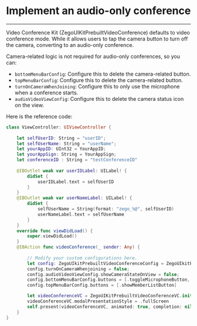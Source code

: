 # Implement an audio-only conference

- - -

Video Conference Kit (ZegoUIKitPrebuiltVideoConference) defaults to video conference mode. While it allows users to tap the camera button to turn off the camera, converting to an audio-only conference.

Camera-related logic is not required for audio-only conferences, so you can:

- `bottomMenuBarConfig`: Configure this to delete the camera-related button.
- `topMenuBarConfig`: Configure this to delete the camera-related button.
- `turnOnCameraWhenJoining`: Configure this to only use the microphone when a conference starts.
- `audioVideoViewConfig`: Configure this to delete the camera status icon on the view.

Here is the reference code:

```swift {26-30}
class ViewController: UIViewController {
    
    let selfUserID: String = "userID";
    let selfUserName: String = "userName";
    let yourAppID: UInt32 = YourAppID;
    let yourAppSign: String = YourAppSign;
    let conferenceID : String = "testConferenceID"
    
    @IBOutlet weak var userIDLabel: UILabel! {
        didSet {
            userIDLabel.text = selfUserID
        }
    }
    @IBOutlet weak var userNameLabel: UILabel! {
        didSet {
            selfUserName = String(format: "zego_%@", selfUserID)
            userNameLabel.text = selfUserName
        }
    }
    override func viewDidLoad() {
        super.viewDidLoad()
    }
    @IBAction func videoConference(_ sender: Any) {
        
        // Modify your custom configurations here.
        let config: ZegoUIkitPrebuiltVideoConferenceConfig = ZegoUIkitPrebuiltVideoConferenceConfig()
        config.turnOnCameraWhenjoining = false;
        config.audioVideoViewConfig.showCameraStateOnView = false;
        config.bottomMenuBarConfig.buttons = [.toggleMicrophoneButton,.leaveButton,.swtichAudioOutputButton]
        config.topMenuBarConfig.buttons = [.showMemberListButton]

        let videoConferenceVC = ZegoUIKitPrebuiltVideoConferenceVC.init(yourAppID, appSign: yourAppSign, userID: selfUserID, userName: self.selfUserName ?? "", conferenceID: conferenceID, config: config)
        videoConferenceVC.modalPresentationStyle = .fullScreen
        self.present(videoConferenceVC, animated: true, completion: nil)
    }
}
```
